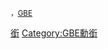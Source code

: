 <span style="font-size:smaller">，[[大英帝國勳章|GBE]]</span><noinclude>
[[Category:人物模板|銜]]
[[Category:GBE勳銜]]
</noinclude>
